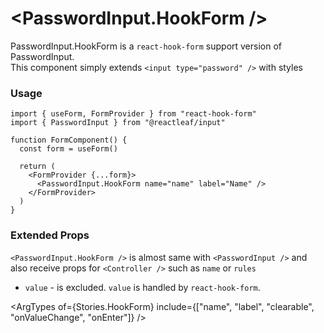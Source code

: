 
<Meta name="HookForm" of={Stories} />

# \<PasswordInput.HookForm />

PasswordInput.HookForm is a `react-hook-form` support version of PasswordInput. \
This component simply extends `<input type="password" />` with styles

<Canvas of={Stories.HookForm} />

### Usage

```tsx
import { useForm, FormProvider } from "react-hook-form"
import { PasswordInput } from "@reactleaf/input"

function FormComponent() {
  const form = useForm()

  return (
    <FormProvider {...form}>
      <PasswordInput.HookForm name="name" label="Name" />
    </FormProvider>
  )
}
```

### Extended Props

`<PasswordInput.HookForm />` is almost same with `<PasswordInput />`
and also receive props for `<Controller />` such as `name` or `rules`

- `value` - is excluded. `value` is handled by `react-hook-form`.

<ArgTypes of={Stories.HookForm} include={["name", "label", "clearable", "onValueChange", "onEnter"]} />
